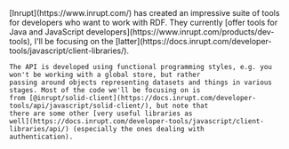 
<Content>
    [Inrupt](https://www.inrupt.com/) has created an impressive suite of tools for developers who want to work with RDF.
    They currently [offer tools for Java and JavaScript developers](https://www.inrupt.com/products/dev-tools), I'll be
    focusing on the [latter](https://docs.inrupt.com/developer-tools/javascript/client-libraries/).

    The API is developed using functional programming styles, e.g. you won't be working with a global store, but rather
    passing around objects representing datasets and things in various stages. Most of the code we'll be focusing on is
    from [@inrupt/solid-client](https://docs.inrupt.com/developer-tools/api/javascript/solid-client/), but note that
    there are some other [very useful libraries as
    well](https://docs.inrupt.com/developer-tools/javascript/client-libraries/api/) (especially the ones dealing with
    authentication).
</Content>